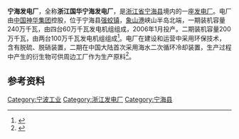 {{Coord|29|28|57|N|121|30|34|E|display=title|name=宁海发电厂}}
'''宁海发电厂'''，全称'''浙江国华宁海发电厂'''，是[[浙江省|浙江省]][[宁海县|宁海县]]境内的一座[[发电厂|发电厂]]。电厂由[[中国神华集团|中国神华集团]]控股，位于宁海县[[强蛟镇|强蛟镇]]，[[象山港|象山港]]峡山半岛北端，一期装机容量240万千瓦，由四台60万千瓦发电机组组成，2006年1月投产。二期装机容量200万千瓦，由两台100万千瓦发电机组组成<ref>{{cite web|url=http://news.cnnb.com.cn/system/2009/09/24/006272013.shtml|title=国华宁海电厂二期6号机组投入商运|publisher=宁波日报|date=2009-09-24|accessdate=2013-12-10|archive-date=2016-03-05|archive-url=https://web.archive.org/web/20160305072213/http://news.cnnb.com.cn/system/2009/09/24/006272013.shtml|dead-url=no}}</ref>。电厂在建设和运营中采用环保技术，含有脱硫、脱硝装置，二期在中国大陆首次采用海水二次循环冷却装置，生产过程中产生的衍生物可供周边工厂作为生产原料<ref>{{cite web|url=http://nh.cnnb.com.cn/gb/nhnews/xwzt/node1677/node1687/userobject1ai127596.html|title=中国首座循环经济型电厂在浙江宁海投产|publisher=宁海新闻网|date=2006-01-10|accessdate=2013-12-10|archive-date=2013-12-13|archive-url=https://web.archive.org/web/20131213034739/http://nh.cnnb.com.cn/gb/nhnews/xwzt/node1677/node1687/userobject1ai127596.html|dead-url=yes}}</ref>。

== 参考资料 ==
{{reflist}}

{{industry-stub}}
{{Ningbo-stub}}

[[Category:宁波工业|Category:宁波工业]]
[[Category:浙江发电厂|Category:浙江发电厂]]
[[Category:宁海县|Category:宁海县]]